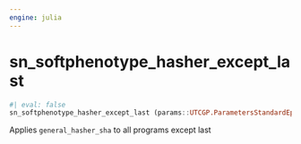 ```yaml
---
engine: julia
---
```


# sn_softphenotype_hasher_except_last {#sec-doc}
    

::: {.callout-note appearance="simple" title="docblock" collapse=false}    


```julia
#| eval: false
sn_softphenotype_hasher_except_last (params::UTCGP.ParametersStandardEpoch)

```

Applies `general_hasher_sha` to all programs except last
 


:::
    


